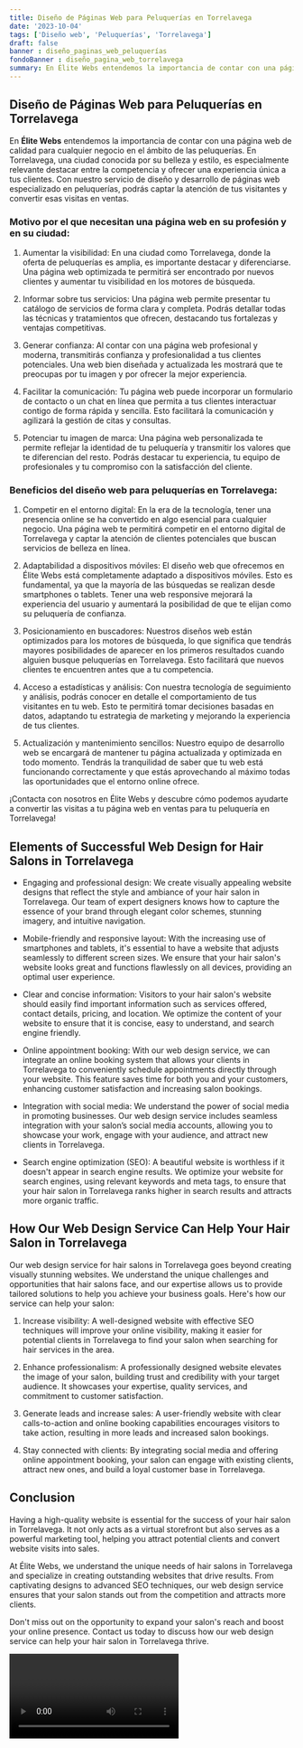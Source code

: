 ```yaml
---
title: Diseño de Páginas Web para Peluquerías en Torrelavega
date: '2023-10-04'
tags: ['Diseño web', 'Peluquerías', 'Torrelavega']
draft: false
banner : diseño_paginas_web_peluquerías
fondoBanner : diseño_pagina_web_torrelavega
summary: En Élite Webs entendemos la importancia de contar con una página web de calidad para cualquier negocio en el ámbito de las peluquerías. En Torrelavega, una ciudad conocida por su belleza y estilo, es especialmente relevante destacar entre la competencia y ofrecer una experiencia única a tus clientes. Con nuestro servicio de diseño y desarrollo de páginas web especializado en peluquerías, podrás captar la atención de tus visitantes y convertir esas visitas en ventas.
---
```


## Diseño de Páginas Web para Peluquerías en Torrelavega

En **Élite Webs** entendemos la importancia de contar con una página web de calidad para cualquier negocio en el ámbito de las peluquerías. En Torrelavega, una ciudad conocida por su belleza y estilo, es especialmente relevante destacar entre la competencia y ofrecer una experiencia única a tus clientes. Con nuestro servicio de diseño y desarrollo de páginas web especializado en peluquerías, podrás captar la atención de tus visitantes y convertir esas visitas en ventas.

### Motivo por el que necesitan una página web en su profesión y en su ciudad:

1. Aumentar la visibilidad: En una ciudad como Torrelavega, donde la oferta de peluquerías es amplia, es importante destacar y diferenciarse. Una página web optimizada te permitirá ser encontrado por nuevos clientes y aumentar tu visibilidad en los motores de búsqueda.

2. Informar sobre tus servicios: Una página web permite presentar tu catálogo de servicios de forma clara y completa. Podrás detallar todas las técnicas y tratamientos que ofrecen, destacando tus fortalezas y ventajas competitivas.

3. Generar confianza: Al contar con una página web profesional y moderna, transmitirás confianza y profesionalidad a tus clientes potenciales. Una web bien diseñada y actualizada les mostrará que te preocupas por tu imagen y por ofrecer la mejor experiencia.

4. Facilitar la comunicación: Tu página web puede incorporar un formulario de contacto o un chat en línea que permita a tus clientes interactuar contigo de forma rápida y sencilla. Esto facilitará la comunicación y agilizará la gestión de citas y consultas.

5. Potenciar tu imagen de marca: Una página web personalizada te permite reflejar la identidad de tu peluquería y transmitir los valores que te diferencian del resto. Podrás destacar tu experiencia, tu equipo de profesionales y tu compromiso con la satisfacción del cliente.

### Beneficios del diseño web para peluquerías en Torrelavega:

1. Competir en el entorno digital: En la era de la tecnología, tener una presencia online se ha convertido en algo esencial para cualquier negocio. Una página web te permitirá competir en el entorno digital de Torrelavega y captar la atención de clientes potenciales que buscan servicios de belleza en línea.

2. Adaptabilidad a dispositivos móviles: El diseño web que ofrecemos en Élite Webs está completamente adaptado a dispositivos móviles. Esto es fundamental, ya que la mayoría de las búsquedas se realizan desde smartphones o tablets. Tener una web responsive mejorará la experiencia del usuario y aumentará la posibilidad de que te elijan como su peluquería de confianza.

3. Posicionamiento en buscadores: Nuestros diseños web están optimizados para los motores de búsqueda, lo que significa que tendrás mayores posibilidades de aparecer en los primeros resultados cuando alguien busque peluquerías en Torrelavega. Esto facilitará que nuevos clientes te encuentren antes que a tu competencia.

4. Acceso a estadísticas y análisis: Con nuestra tecnología de seguimiento y análisis, podrás conocer en detalle el comportamiento de tus visitantes en tu web. Esto te permitirá tomar decisiones basadas en datos, adaptando tu estrategia de marketing y mejorando la experiencia de tus clientes.

5. Actualización y mantenimiento sencillos: Nuestro equipo de desarrollo web se encargará de mantener tu página actualizada y optimizada en todo momento. Tendrás la tranquilidad de saber que tu web está funcionando correctamente y que estás aprovechando al máximo todas las oportunidades que el entorno online ofrece.

¡Contacta con nosotros en Élite Webs y descubre cómo podemos ayudarte a convertir las visitas a tu página web en ventas para tu peluquería en Torrelavega!

<GifSeo />

<Cta />

## Elements of Successful Web Design for Hair Salons in Torrelavega

- Engaging and professional design: We create visually appealing website designs that reflect the style and ambiance of your hair salon in Torrelavega. Our team of expert designers knows how to capture the essence of your brand through elegant color schemes, stunning imagery, and intuitive navigation.

- Mobile-friendly and responsive layout: With the increasing use of smartphones and tablets, it's essential to have a website that adjusts seamlessly to different screen sizes. We ensure that your hair salon's website looks great and functions flawlessly on all devices, providing an optimal user experience.

- Clear and concise information: Visitors to your hair salon's website should easily find important information such as services offered, contact details, pricing, and location. We optimize the content of your website to ensure that it is concise, easy to understand, and search engine friendly.

- Online appointment booking: With our web design service, we can integrate an online booking system that allows your clients in Torrelavega to conveniently schedule appointments directly through your website. This feature saves time for both you and your customers, enhancing customer satisfaction and increasing salon bookings.

- Integration with social media: We understand the power of social media in promoting businesses. Our web design service includes seamless integration with your salon’s social media accounts, allowing you to showcase your work, engage with your audience, and attract new clients in Torrelavega.

- Search engine optimization (SEO): A beautiful website is worthless if it doesn't appear in search engine results. We optimize your website for search engines, using relevant keywords and meta tags, to ensure that your hair salon in Torrelavega ranks higher in search results and attracts more organic traffic.

## How Our Web Design Service Can Help Your Hair Salon in Torrelavega

Our web design service for hair salons in Torrelavega goes beyond creating visually stunning websites. We understand the unique challenges and opportunities that hair salons face, and our expertise allows us to provide tailored solutions to help you achieve your business goals. Here's how our service can help your salon:

1. Increase visibility: A well-designed website with effective SEO techniques will improve your online visibility, making it easier for potential clients in Torrelavega to find your salon when searching for hair services in the area.

2. Enhance professionalism: A professionally designed website elevates the image of your salon, building trust and credibility with your target audience. It showcases your expertise, quality services, and commitment to customer satisfaction.

3. Generate leads and increase sales: A user-friendly website with clear calls-to-action and online booking capabilities encourages visitors to take action, resulting in more leads and increased salon bookings.

4. Stay connected with clients: By integrating social media and offering online appointment booking, your salon can engage with existing clients, attract new ones, and build a loyal customer base in Torrelavega.

## Conclusion

Having a high-quality website is essential for the success of your hair salon in Torrelavega. It not only acts as a virtual storefront but also serves as a powerful marketing tool, helping you attract potential clients and convert website visits into sales.

At Élite Webs, we understand the unique needs of hair salons in Torrelavega and specialize in creating outstanding websites that drive results. From captivating designs to advanced SEO techniques, our web design service ensures that your salon stands out from the competition and attracts more clients.

Don't miss out on the opportunity to expand your salon's reach and boost your online presence. Contact us today to discuss how our web design service can help your hair salon in Torrelavega thrive.

<Video />

<CtaBot job='Peluquerías' city='Torrelavega'/>

<Gmaps query='Torrelavega+españa+maps' />